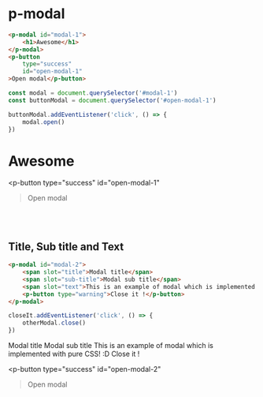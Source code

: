 
<Meta title="Components/Modals" />

# p-modal

```html
<p-modal id="modal-1">
    <h1>Awesome</h1>
</p-modal>
<p-button 
    type="success"
    id="open-modal-1"
>Open modal</p-button>
```

```javascript
const modal = document.querySelector('#modal-1')
const buttonModal = document.querySelector('#open-modal-1')

buttonModal.addEventListener('click', () => {
    modal.open()
})
```

<p-modal id="modal-1">
    <h1>Awesome</h1>
</p-modal>

<p-button 
    type="success"
    id="open-modal-1"
>Open modal</p-button>

<br />
<br />

## Title, Sub title and Text

```html
<p-modal id="modal-2">
    <span slot="title">Modal title</span>
    <span slot="sub-title">Modal sub title</span>
    <span slot="text">This is an example of modal which is implemented with pure CSS! :D</span>
    <p-button type="warning">Close it !</p-button>
</p-modal>
```

```javascript
closeIt.addEventListener('click', () => {
    otherModal.close()
})
```

<p-modal id="modal-2">
    <span slot="title">Modal title</span>
    <span slot="sub-title">Modal sub title</span>
    <span slot="text">This is an example of modal which is implemented with pure CSS! :D</span>
    <p-button 
        type="warning"
        id="close-it"
    >Close it !</p-button>
</p-modal>

<p-button 
    type="success"
    id="open-modal-2"
>Open modal</p-button>

